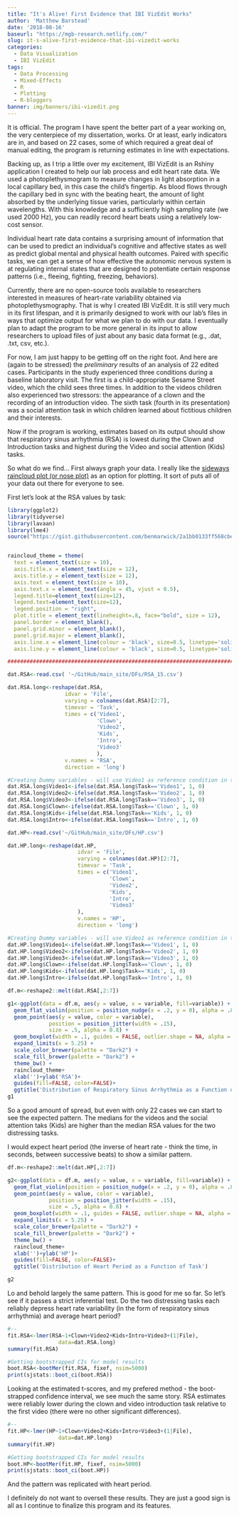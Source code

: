 ```yaml
---
title: "It's Alive! First Evidence that IBI VizEdit Works"
author: 'Matthew Barstead'
date: '2018-08-16'
baseurl: "https://mgb-research.netlify.com/"
slug: it-s-alive-first-evidence-that-ibi-vizedit-works
categories:
  - Data Visualization
  - IBI VizEdit
tags:
  - Data Processing
  - Mixed-Effects
  - R
  - Plotting
  - R-bloggers
banner: img/banners/ibi-vizedit.png
---
```


It is official. The program I have spent the better part of a year working on, the very centerpiece of my dissertation, works. Or at least, early indicators are in, and based on 22 cases, some of which required a great deal of manual editing, the program is returning estimates in line with expectations. 

Backing up, as I trip a little over my excitement, IBI VizEdit is an Rshiny application I created to help our lab process and edit heart rate data. We used a photoplethysmogram to measure changes in light absorption in a local capillary bed, in this case the child's fingertip. As blood flows through the capillary bed in sync with the beating heart, the amount of light absorbed by the underlying tissue varies, particularly within certain wavelengths. With this knowledge and a sufficiently high sampling rate (we used 2000 Hz), you can readily record heart beats using a relatively low-cost sensor. 

Individual heart rate data contains a surprising amount of information that can be used to predict an individual's cognitive and affective states as well as predict global mental and physical health outcomes. Paired with specific tasks, we can get a sense of how effective the autonomic nervous system is at regulating internal states that are designed to potentiate certain response patterns (i.e., fleeing, fighting, freezing, behaviors). 

Currently, there are no open-source tools available to researchers interested in measures of heart-rate variability obtained via photoplethysmography. That is why I created IBI VizEdit. It is still very much in its first lifespan, and it is primarily designed to work with our lab's files in ways that optimize output for what we plan to do with our data. I eventually plan to adapt the program to be more general in its input to allow researchers to upload files of just about any basic data format (e.g., .dat, .txt, csv, etc.). 

For now, I am just happy to be getting off on the right foot. And here are (again to be stressed) the *preliminary* results of an analysis of 22 edited cases. Participants in the study experienced three conditions during a baseline laboratory visit. The first is a child-appropriate Sesame Street video, which the child sees three times. In addition to the videos children also experienced two stressors: the appearance of a clown and the recording of an introduction video. The sixth task (fourth in its presentation) was a social attention task in which children learned about fictitious children and their interests. 

Now if the program is working, estimates based on its output should show that respiratory sinus arrhythmia (RSA) is lowest during the Clown and Introduction tasks and highest during the Video and social attention (Kids) tasks. 

So what do we find... First always graph your data. I really like the [sideways raincloud plot (or nose plot)](https://micahallen.org/2018/03/15/introducing-raincloud-plots/) as an option for plotting. It sort of puts all of your data out there for everyone to see. 

First let's look at the RSA values by task: 
```r
library(ggplot2)
library(tidyverse)
library(lavaan)
library(lme4)
source("https://gist.githubusercontent.com/benmarwick/2a1bb0133ff568cbe28d/raw/fb53bd97121f7f9ce947837ef1a4c65a73bffb3f/geom_flat_violin.R")


raincloud_theme = theme(
  text = element_text(size = 10),
  axis.title.x = element_text(size = 12),
  axis.title.y = element_text(size = 12),
  axis.text = element_text(size = 10),
  axis.text.x = element_text(angle = 45, vjust = 0.5),
  legend.title=element_text(size=12),
  legend.text=element_text(size=12),
  legend.position = "right",
  plot.title = element_text(lineheight=.8, face="bold", size = 12),
  panel.border = element_blank(),
  panel.grid.minor = element_blank(),
  panel.grid.major = element_blank(),
  axis.line.x = element_line(colour = 'black', size=0.5, linetype='solid'),
  axis.line.y = element_line(colour = 'black', size=0.5, linetype='solid'))

#################################################################################################

dat.RSA<-read.csv( '~/GitHub/main_site/DFs/RSA_15.csv')

dat.RSA.long<-reshape(dat.RSA, 
                  idvar = 'File',
                  varying = colnames(dat.RSA)[2:7], 
                  timevar = 'Task', 
                  times = c('Video1', 
                            'Clown', 
                            'Video2', 
                            'Kids', 
                            'Intro', 
                            'Video3'
                            ),
                  v.names = 'RSA',
                  direction = 'long')

#Creating Dummy variables - will use Video1 as reference condition in the model. 
dat.RSA.long$Video1<-ifelse(dat.RSA.long$Task=='Video1', 1, 0)
dat.RSA.long$Video2<-ifelse(dat.RSA.long$Task=='Video2', 1, 0)
dat.RSA.long$Video3<-ifelse(dat.RSA.long$Task=='Video3', 1, 0)
dat.RSA.long$Clown<-ifelse(dat.RSA.long$Task=='Clown', 1, 0)
dat.RSA.long$Kids<-ifelse(dat.RSA.long$Task=='Kids', 1, 0)
dat.RSA.long$Intro<-ifelse(dat.RSA.long$Task=='Intro', 1, 0)

dat.HP<-read.csv('~/GitHub/main_site/DFs/HP.csv')

dat.HP.long<-reshape(dat.HP, 
                      idvar = 'File',
                      varying = colnames(dat.HP)[2:7], 
                      timevar = 'Task', 
                      times = c('Video1', 
                                'Clown', 
                                'Video2', 
                                'Kids', 
                                'Intro', 
                                'Video3'
                      ),
                      v.names = 'HP',
                      direction = 'long')

#Creating Dummy variables - will use Video1 as reference condition in the model. 
dat.HP.long$Video1<-ifelse(dat.HP.long$Task=='Video1', 1, 0)
dat.HP.long$Video2<-ifelse(dat.HP.long$Task=='Video2', 1, 0)
dat.HP.long$Video3<-ifelse(dat.HP.long$Task=='Video3', 1, 0)
dat.HP.long$Clown<-ifelse(dat.HP.long$Task=='Clown', 1, 0)
dat.HP.long$Kids<-ifelse(dat.HP.long$Task=='Kids', 1, 0)
dat.HP.long$Intro<-ifelse(dat.HP.long$Task=='Intro', 1, 0)
```

```r
df.m<-reshape2::melt(dat.RSA[,2:7])

g1<-ggplot(data = df.m, aes(y = value, x = variable, fill=variable)) +
  geom_flat_violin(position = position_nudge(x = .2, y = 0), alpha = .8) +
  geom_point(aes(y = value, color = variable), 
             position = position_jitter(width = .15), 
             size = .5, alpha = 0.8) +
  geom_boxplot(width = .1, guides = FALSE, outlier.shape = NA, alpha = 0.5) +
  expand_limits(x = 5.25) +
  scale_color_brewer(palette = "Dark2") +
  scale_fill_brewer(palette = "Dark2") +
  theme_bw() +
  raincloud_theme+
  xlab('')+ylab('RSA')+
  guides(fill=FALSE, color=FALSE)+
  ggtitle('Distribution of Respiratory Sinus Arrhythmia as a Function of Task')
g1
```

So a good amount of spread, but even with only 22 cases we can start to see the expected pattern. The medians for the videos and the social attention taks (Kids) are higher than the median RSA values for the two distressing tasks. 

I would expect heart period (the inverse of heart rate - think the time, in seconds, between successive beats) to show a similar pattern.

```r
df.m<-reshape2::melt(dat.HP[,2:7])

g2<-ggplot(data = df.m, aes(y = value, x = variable, fill=variable)) +
  geom_flat_violin(position = position_nudge(x = .2, y = 0), alpha = .8) +
  geom_point(aes(y = value, color = variable), 
             position = position_jitter(width = .15), 
             size = .5, alpha = 0.8) +
  geom_boxplot(width = .1, guides = FALSE, outlier.shape = NA, alpha = 0.5) +
  expand_limits(x = 5.25) +
  scale_color_brewer(palette = "Dark2") +
  scale_fill_brewer(palette = "Dark2") +
  theme_bw() +
  raincloud_theme+
  xlab('')+ylab('HP')+
  guides(fill=FALSE, color=FALSE)+
  ggtitle('Distribution of Heart Period as a Function of Task')

g2
```

Lo and behold largely the same pattern. This is good for me so far. So let's see if it passes a strict inferential test. Do the two distressing tasks each reliably depress heart rate variability (in the form of respiratory sinus arrhythmia) and average heart period? 

```r
#--
fit.RSA<-lmer(RSA~1+Clown+Video2+Kids+Intro+Video3+(1|File), 
                data=dat.RSA.long)
summary(fit.RSA)

#Getting bootstrapped CIs for model results
boot.RSA<-bootMer(fit.RSA, fixef, nsim=5000)
print(sjstats::boot_ci(boot.RSA))
```

Looking at the estimated t-scores, and my prefered method - the boot-strapped confidence interval, we see much the same story. RSA estimates were reliably lower during the clown and video introduction task relative to the first video (there were no other significant differences). 

```r
#--
fit.HP<-lmer(HP~1+Clown+Video2+Kids+Intro+Video3+(1|File), 
                data=dat.HP.long)
summary(fit.HP)

#Getting bootstrapped CIs for model results
boot.HP<-bootMer(fit.HP, fixef, nsim=5000)
print(sjstats::boot_ci(boot.HP))
```

And the pattern was replicated with heart period. 

I definitely do not want to oversell these results. They are just a good sign is all as I continue to finalize this program and its features. 